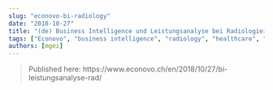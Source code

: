 ```yaml
---
slug: "econovo-bi-radiology"
date: "2018-10-27"
title: "(de) Business Intelligence und Leistungsanalyse bei Radiologieinstituten"
tags: ["Econovo", "business intelligence", "radiology", "healthcare", "audit"]
authors: [mgei]
---
```

  
> Published here: https://www.econovo.ch/en/2018/10/27/bi-leistungsanalyse-rad/